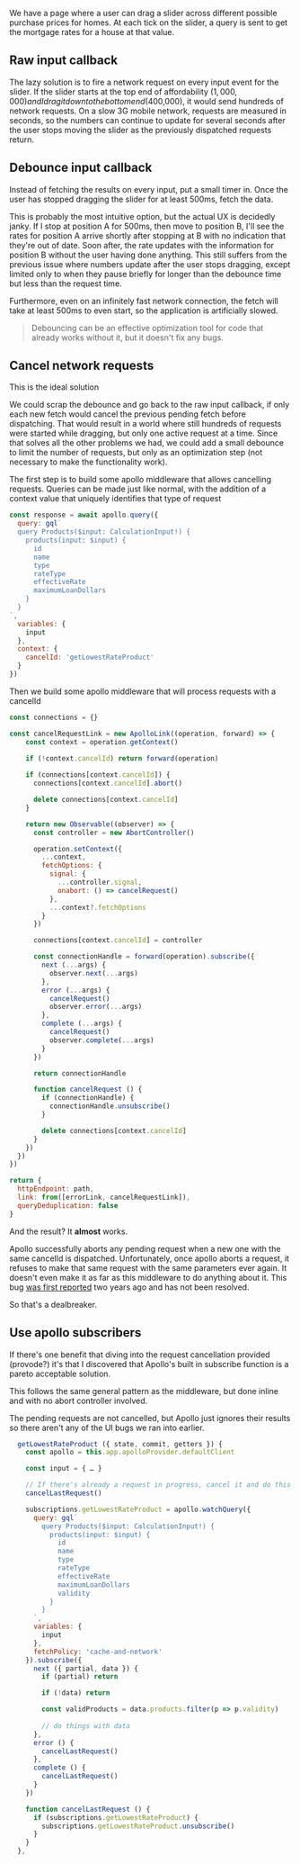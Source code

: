 
We have a page where a user can drag a slider across different possible purchase prices for homes. At each tick on the slider, a query is sent to get the mortgage rates for a house at that value.

## Raw input callback

The lazy solution is to fire a network request on every input event for the slider. If the slider starts at the top end of affordability ($1,000,000) and I drag it down to the bottom end ($400,000), it would send hundreds of network requests. On a slow 3G mobile network, requests are measured in seconds, so the numbers can continue to update for several seconds after the user stops moving the slider as the previously dispatched requests return.

## Debounce input callback

Instead of fetching the results on every input, put a small timer in. Once the user has stopped dragging the slider for at least 500ms, fetch the data.

This is probably the most intuitive option, but the actual UX is decidedly janky. If I stop at position A for 500ms, then move to position B, I'll see the rates for position A arrive shortly after stopping at B with no indication that they're out of date. Soon after, the rate updates with the information for position B without the user having done anything. This still suffers from the previous issue where numbers update after the user stops dragging, except limited only to when they pause briefly for longer than the debounce time but less than the request time.

Furthermore, even on an infinitely fast network connection, the fetch will take at least 500ms to even start, so the application is artificially slowed.

> Debouncing can be an effective optimization tool for code that already works without it, but it doesn't fix any bugs.

## Cancel network requests

This is the ideal solution

We could scrap the debounce and go back to the raw input callback, if only each new fetch would cancel the previous pending fetch before dispatching. That would result in a world where still hundreds of requests were started while dragging, but only one active request at a time. Since that solves all the other problems we had, we could add a small debounce to limit the number of requests, but only as an optimization step (not necessary to make the functionality work).

The first step is to build some apollo middleware that allows cancelling requests. Queries can be made just like normal, with the addition of a context value that uniquely identifies that type of request

```js
const response = await apollo.query({
  query: gql`
  query Products($input: CalculationInput!) {
    products(input: $input) {
      id
      name
      type
      rateType
      effectiveRate
      maximumLoanDollars
    }
  }
`,
  variables: {
    input
  },
  context: {
    cancelId: 'getLowestRateProduct'
  }
})
```

Then we build some apollo middleware that will process requests with a cancelId

```js
const connections = {}

const cancelRequestLink = new ApolloLink((operation, forward) => {
    const context = operation.getContext()
    
    if (!context.cancelId) return forward(operation)

    if (connections[context.cancelId]) {
      connections[context.cancelId].abort()

      delete connections[context.cancelId]
    }

    return new Observable((observer) => {
      const controller = new AbortController()

      operation.setContext({
        ...context,
        fetchOptions: {
          signal: {
            ...controller.signal,
            onabort: () => cancelRequest()
          },
          ...context?.fetchOptions
        }
      })

      connections[context.cancelId] = controller

      const connectionHandle = forward(operation).subscribe({
        next (...args) {
          observer.next(...args)
        },
        error (...args) {
          cancelRequest()
          observer.error(...args)
        },
        complete (...args) {
          cancelRequest()
          observer.complete(...args)
        }
      })

      return connectionHandle

      function cancelRequest () {
        if (connectionHandle) {
          connectionHandle.unsubscribe()
        }

        delete connections[context.cancelId]
      }
    })
  })
})

return {
  httpEndpoint: path,
  link: from([errorLink, cancelRequestLink]),
  queryDeduplication: false
}
```

And the result? It **almost** works. 

Apollo successfully aborts any pending request when a new one with the same cancelId is dispatched. Unfortunately, once apollo aborts a request, it refuses to make that same request with the same parameters ever again. It doesn't even make it as far as this middleware to do anything about it. This bug [was first reported](https://github.com/apollographql/apollo-client/issues/4150) two years ago and has not been resolved.

So that's a dealbreaker.

## Use apollo subscribers

If there's one benefit that diving into the request cancellation provided (provode?) it's that I discovered that Apollo's built in subscribe function is a pareto acceptable solution.

This follows the same general pattern as the middleware, but done inline and with no abort controller involved.

The pending requests are not cancelled, but Apollo just ignores their results so there aren't any of the UI bugs we ran into earlier.

```js
  getLowestRateProduct ({ state, commit, getters }) {
    const apollo = this.app.apolloProvider.defaultClient

    const input = { … }

    // If there's already a request in progress, cancel it and do this one
    cancelLastRequest()

    subscriptions.getLowestRateProduct = apollo.watchQuery({
      query: gql`
        query Products($input: CalculationInput!) {
          products(input: $input) {
            id
            name
            type
            rateType
            effectiveRate
            maximumLoanDollars
            validity
          }
        }
      `,
      variables: {
        input
      },
      fetchPolicy: 'cache-and-network'
    }).subscribe({
      next ({ partial, data }) {
        if (partial) return

        if (!data) return

        const validProducts = data.products.filter(p => p.validity)
        
        // do things with data
      },
      error () {
        cancelLastRequest()
      },
      complete () {
        cancelLastRequest()
      }
    })

    function cancelLastRequest () {
      if (subscriptions.getLowestRateProduct) {
        subscriptions.getLowestRateProduct.unsubscribe()
      }
    }
  },
```
